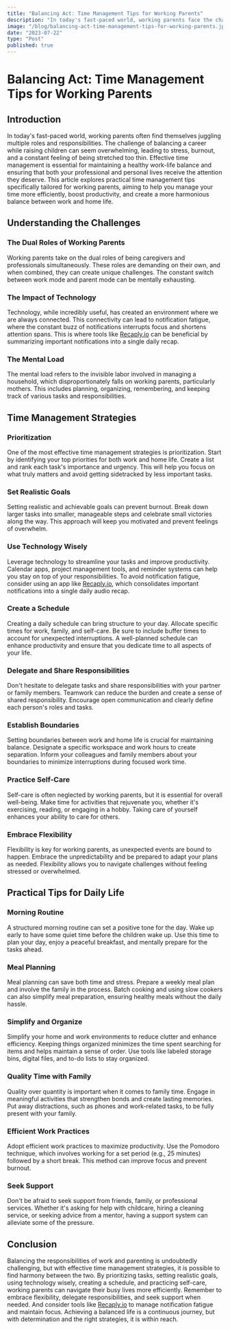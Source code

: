 ```yaml
---
title: "Balancing Act: Time Management Tips for Working Parents"
description: "In today's fast-paced world, working parents face the challenging task of managing both professional and personal responsibilities. Effective time management is crucial for achieving a healthy work-life balance. This article provides practical tips, including prioritization, setting realistic goals, leveraging technology, creating schedules, delegating tasks, and practicing self-care. Emphasizing the importance of flexibility and seeking support, the article highlights tools like [Recaply.io](https://Recaply.io) to combat notification fatigue. By implementing these strategies, working parents can navigate their busy lives more efficiently and find harmony between work and home."
image: "/blog/balancing-act-time-management-tips-for-working-parents.jpeg"
date: "2023-07-22"
type: "Post"
published: true
---
```


# Balancing Act: Time Management Tips for Working Parents

## Introduction

In today's fast-paced world, working parents often find themselves juggling multiple roles and responsibilities. The challenge of balancing a career while raising children can seem overwhelming, leading to stress, burnout, and a constant feeling of being stretched too thin. Effective time management is essential for maintaining a healthy work-life balance and ensuring that both your professional and personal lives receive the attention they deserve. This article explores practical time management tips specifically tailored for working parents, aiming to help you manage your time more efficiently, boost productivity, and create a more harmonious balance between work and home life.

## Understanding the Challenges

### The Dual Roles of Working Parents

Working parents take on the dual roles of being caregivers and professionals simultaneously. These roles are demanding on their own, and when combined, they can create unique challenges. The constant switch between work mode and parent mode can be mentally exhausting.

### The Impact of Technology

Technology, while incredibly useful, has created an environment where we are always connected. This connectivity can lead to notification fatigue, where the constant buzz of notifications interrupts focus and shortens attention spans. This is where tools like [Recaply.io](https://Recaply.io) can be beneficial by summarizing important notifications into a single daily recap.

### The Mental Load

The mental load refers to the invisible labor involved in managing a household, which disproportionately falls on working parents, particularly mothers. This includes planning, organizing, remembering, and keeping track of various tasks and responsibilities.

## Time Management Strategies

### Prioritization

One of the most effective time management strategies is prioritization. Start by identifying your top priorities for both work and home life. Create a list and rank each task's importance and urgency. This will help you focus on what truly matters and avoid getting sidetracked by less important tasks.

### Set Realistic Goals

Setting realistic and achievable goals can prevent burnout. Break down larger tasks into smaller, manageable steps and celebrate small victories along the way. This approach will keep you motivated and prevent feelings of overwhelm.

### Use Technology Wisely

Leverage technology to streamline your tasks and improve productivity. Calendar apps, project management tools, and reminder systems can help you stay on top of your responsibilities. To avoid notification fatigue, consider using an app like [Recaply.io](https://Recaply.io), which consolidates important notifications into a single daily audio recap.

### Create a Schedule

Creating a daily schedule can bring structure to your day. Allocate specific times for work, family, and self-care. Be sure to include buffer times to account for unexpected interruptions. A well-planned schedule can enhance productivity and ensure that you dedicate time to all aspects of your life.

### Delegate and Share Responsibilities

Don't hesitate to delegate tasks and share responsibilities with your partner or family members. Teamwork can reduce the burden and create a sense of shared responsibility. Encourage open communication and clearly define each person's roles and tasks.

### Establish Boundaries

Setting boundaries between work and home life is crucial for maintaining balance. Designate a specific workspace and work hours to create separation. Inform your colleagues and family members about your boundaries to minimize interruptions during focused work time.

### Practice Self-Care

Self-care is often neglected by working parents, but it is essential for overall well-being. Make time for activities that rejuvenate you, whether it's exercising, reading, or engaging in a hobby. Taking care of yourself enhances your ability to care for others.

### Embrace Flexibility

Flexibility is key for working parents, as unexpected events are bound to happen. Embrace the unpredictability and be prepared to adapt your plans as needed. Flexibility allows you to navigate challenges without feeling stressed or overwhelmed.

## Practical Tips for Daily Life

### Morning Routine

A structured morning routine can set a positive tone for the day. Wake up early to have some quiet time before the children wake up. Use this time to plan your day, enjoy a peaceful breakfast, and mentally prepare for the tasks ahead.

### Meal Planning

Meal planning can save both time and stress. Prepare a weekly meal plan and involve the family in the process. Batch cooking and using slow cookers can also simplify meal preparation, ensuring healthy meals without the daily hassle.

### Simplify and Organize

Simplify your home and work environments to reduce clutter and enhance efficiency. Keeping things organized minimizes the time spent searching for items and helps maintain a sense of order. Use tools like labeled storage bins, digital files, and to-do lists to stay organized.

### Quality Time with Family

Quality over quantity is important when it comes to family time. Engage in meaningful activities that strengthen bonds and create lasting memories. Put away distractions, such as phones and work-related tasks, to be fully present with your family.

### Efficient Work Practices

Adopt efficient work practices to maximize productivity. Use the Pomodoro technique, which involves working for a set period (e.g., 25 minutes) followed by a short break. This method can improve focus and prevent burnout.

### Seek Support

Don't be afraid to seek support from friends, family, or professional services. Whether it's asking for help with childcare, hiring a cleaning service, or seeking advice from a mentor, having a support system can alleviate some of the pressure.

## Conclusion

Balancing the responsibilities of work and parenting is undoubtedly challenging, but with effective time management strategies, it is possible to find harmony between the two. By prioritizing tasks, setting realistic goals, using technology wisely, creating a schedule, and practicing self-care, working parents can navigate their busy lives more efficiently. Remember to embrace flexibility, delegate responsibilities, and seek support when needed. And consider tools like [Recaply.io](https://Recaply.io) to manage notification fatigue and maintain focus. Achieving a balanced life is a continuous journey, but with determination and the right strategies, it is within reach.
